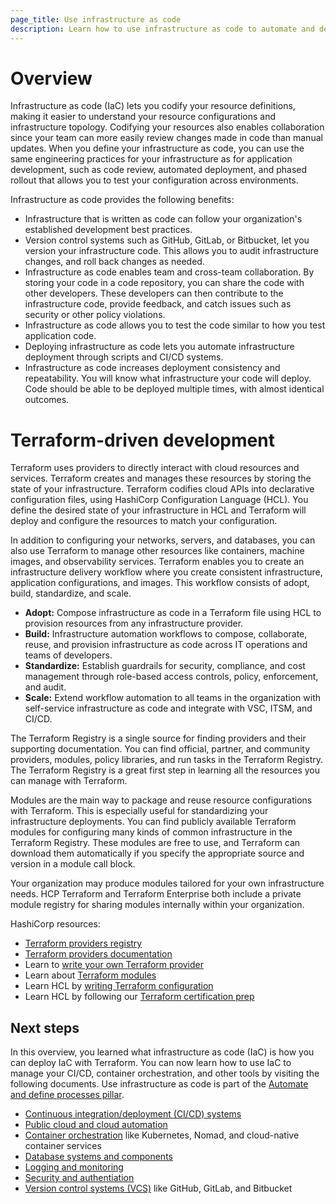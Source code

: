 ```yaml
---
page_title: Use infrastructure as code
description: Learn how to use infrastructure as code to automate and define processes.
---
```


# Overview 

Infrastructure as code (IaC)  lets you codify your resource definitions, making it easier to understand your resource configurations and infrastructure topology. Codifying your resources also enables collaboration since your team can more easily review changes made in code than manual updates. When you define your infrastructure as code, you can use the same engineering practices for your infrastructure as for application development, such as code review, automated deployment, and phased rollout that allows you to test your configuration across environments.

Infrastructure as code provides the following benefits:

- Infrastructure that is written as code can follow your organization's established development best practices.
- Version control systems such as GitHub, GitLab, or Bitbucket, let you version your infrastructure code. This allows you to audit infrastructure changes, and roll back changes as needed.
- Infrastructure as code enables team and cross-team collaboration. By storing your code in a code repository, you can share the code with other developers. These developers can then contribute to the infrastructure code, provide feedback, and catch issues such as security or other policy violations.
- Infrastructure as code allows you to test the code similar to how you test application code.
- Deploying infrastructure as code lets you automate infrastructure deployment through scripts and CI/CD systems.
- Infrastructure as code increases deployment consistency and repeatability. You will know what infrastructure your code will deploy. Code should be able to be deployed multiple times, with almost identical outcomes.

# Terraform-driven development

Terraform uses providers to directly interact with cloud resources and services. Terraform creates and manages these resources by storing the state of your infrastructure. Terraform codifies cloud APIs into declarative configuration files, using HashiCorp Configuration Language (HCL). You define the desired state of your infrastructure in HCL and Terraform will deploy and configure the resources to match your configuration.

In addition to configuring your networks, servers, and databases, you can also use Terraform to manage other resources like containers, machine images, and observability services. Terraform enables you to create an infrastructure delivery workflow where you create consistent infrastructure, application configurations, and images. This workflow consists of adopt, build, standardize, and scale.

- **Adopt:** Compose infrastructure as code in a Terraform file using HCL to provision resources from any infrastructure provider.
- **Build:** Infrastructure automation workflows to compose, collaborate, reuse, and provision infrastructure as code across IT operations and teams of developers.
- **Standardize:** Establish guardrails for security, compliance, and cost management through role-based access controls, policy, enforcement, and audit.
- **Scale:** Extend workflow automation to all teams in the organization with self-service infrastructure as code and integrate with VSC, ITSM, and CI/CD.

The Terraform Registry is a single source for finding providers and their supporting documentation. You can find official, partner, and community providers, modules, policy libraries, and run tasks in the Terraform Registry. The Terraform Registry is a great first step in learning all the resources you can manage with Terraform. 
 

Modules are the main way to package and reuse resource configurations with Terraform. This is especially useful for standardizing your infrastructure deployments. You can find publicly available Terraform modules for configuring many kinds of common infrastructure in the Terraform Registry. These modules are free to use, and Terraform can download them automatically if you specify the appropriate source and version in a module call block.

Your organization may produce modules tailored for your own infrastructure needs. HCP Terraform and Terraform Enterprise both include a private module registry for sharing modules internally within your organization.

HashiCorp resources:
- [Terraform providers registry](https://registry.terraform.io/browse/providers)
- [Terraform providers documentation](/terraform/language/providers)
- Learn to [write your own Terraform provider](/terraform/tutorials/providers-plugin-framework/providers-plugin-framework-provider)
- Learn about [Terraform modules](/terraform/language/modules)
- Learn HCL by [writing Terraform configuration](/terraform/tutorials/configuration-language)
- Learn HCL by following our [Terraform certification prep](/terraform/tutorials/certification-003/associate-study-003#use-and-create-modules)


## Next steps

In this overview, you learned what infrastructure as code (IaC) is how you can deploy IaC with Terraform. You can now learn how to use IaC to manage your CI/CD, container orchestration, and other tools by visiting the following documents. Use infrastructure as code is part of the [Automate and define processes pillar](/well-architected-framework/automate-and-define-processes/introduction.mdx).

- [Continuous integration/deployment (CI/CD) systems](/well-architected-framework/automate-and-define-processes/use-infrastructure-as-code/manage-tools/ci-cd)
- [Public cloud and cloud automation](/well-architected-framework/automate-and-define-processes/use-infrastructure-as-code/manage-tools/cloud-automation)
- [Container orchestration](/well-architected-framework/automate-and-define-processes/use-infrastructure-as-code/manage-tools/container-orchestration) like Kubernetes, Nomad, and cloud-native container services
- [Database systems and components](/well-architected-framework/automate-and-define-processes/use-infrastructure-as-code/manage-tools/database)
- [Logging and monitoring](/well-architected-framework/automate-and-define-processes/use-infrastructure-as-code/manage-tools/logging-and-monitoring)
- [Security and authentiation](/well-architected-framework/automate-and-define-processes/use-infrastructure-as-code/manage-tools/security-and-authentication)
- [Version control systems (VCS)](/well-architected-framework/automate-and-define-processes/use-infrastructure-as-code/manage-tools/version-control-systems) like GitHub, GitLab, and Bitbucket
